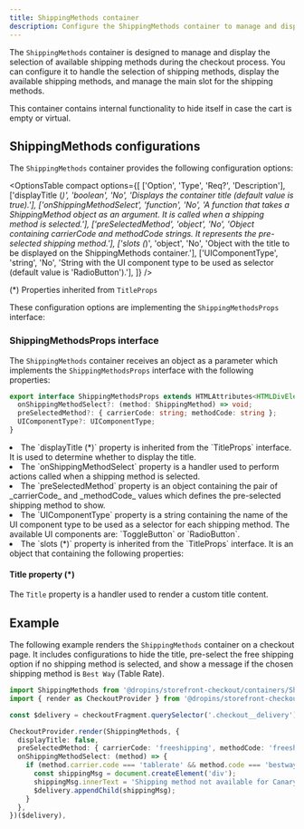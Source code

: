 ```yaml
---
title: ShippingMethods container
description: Configure the ShippingMethods container to manage and display available shipping methods during checkout.
---
```



The `ShippingMethods` container is designed to manage and display the selection of available shipping methods during the checkout process. You can configure it to handle the selection of shipping methods, display the available shipping methods, and manage the main slot for the shipping methods.

This container contains internal functionality to hide itself in case the cart is empty or virtual.

## ShippingMethods configurations

The `ShippingMethods` container provides the following configuration options:

<OptionsTable
  compact
  options={[
    ['Option', 'Type', 'Req?', 'Description'],
    ['displayTitle (*)', 'boolean', 'No', 'Displays the container title (default value is true).'],
    ['onShippingMethodSelect', 'function', 'No', 'A function that takes a ShippingMethod object as an argument. It is called when a shipping method is selected.'],
    ['preSelectedMethod', 'object', 'No', 'Object containing carrierCode and methodCode strings. It represents the pre-selected shipping method.'],
    ['slots (*)', 'object', 'No', 'Object with the title to be displayed on the ShippingMethods container.'],
    ['UIComponentType', 'string', 'No', 'String with the UI component type to be used as selector (default value is \'RadioButton\').'],
  ]}
/>

(*) Properties inherited from `TitleProps`

These configuration options are implementing the `ShippingMethodsProps` interface:

### ShippingMethodsProps interface

The `ShippingMethods` container receives an object as a parameter which implements the `ShippingMethodsProps` interface with the following properties:

```ts
export interface ShippingMethodsProps extends HTMLAttributes<HTMLDivElement>, TitleProps {
  onShippingMethodSelect?: (method: ShippingMethod) => void;
  preSelectedMethod?: { carrierCode: string; methodCode: string };
  UIComponentType?: UIComponentType;
}
```

<li>The `displayTitle (*)` property is inherited from the `TitleProps` interface. It is used to determine whether to display the title.</li>

<li>The `onShippingMethodSelect` property is a handler used to perform actions called when a shipping method is selected.</li>

<li>The `preSelectedMethod` property is an object containing the pair of _carrierCode_ and _methodCode_ values which defines the pre-selected shipping method to show.</li>

<li>The `UIComponentType` property is a string containing the name of the UI component type to be used as a selector for each shipping method. The available UI components are: `ToggleButton` or `RadioButton`.</li>

<li>The `slots (*)` property is inherited from the `TitleProps` interface. It is an object that containing the following properties:</li>

#### Title property (*)

The `Title` property is a handler used to render a custom title content.

## Example

The following example renders the `ShippingMethods` container on a checkout page. It includes configurations to hide the title, pre-select the free shipping option if no shipping method is selected, and show a message if the chosen shipping method is `Best Way` (Table Rate).

```ts
import ShippingMethods from '@dropins/storefront-checkout/containers/ShippingMethods.js';
import { render as CheckoutProvider } from '@dropins/storefront-checkout/render.js';

const $delivery = checkoutFragment.querySelector('.checkout__delivery');

CheckoutProvider.render(ShippingMethods, {
  displayTitle: false,
  preSelectedMethod: { carrierCode: 'freeshipping', methodCode: 'freeshipping' },
  onShippingMethodSelect: (method) => {
    if (method.carrier.code === 'tablerate' && method.code === 'bestway') {
      const shippingMsg = document.createElement('div');
      shippingMsg.innerText = 'Shipping method not available for Canary Islands';
      $delivery.appendChild(shippingMsg);
    }
  },
})($delivery),
```